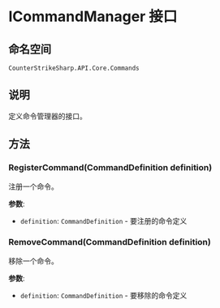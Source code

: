 # ICommandManager 接口

## 命名空间
`CounterStrikeSharp.API.Core.Commands`

## 说明
定义命令管理器的接口。

## 方法

### RegisterCommand(CommandDefinition definition)
注册一个命令。

**参数**:
- `definition`: `CommandDefinition` - 要注册的命令定义

### RemoveCommand(CommandDefinition definition)
移除一个命令。

**参数**:
- `definition`: `CommandDefinition` - 要移除的命令定义 